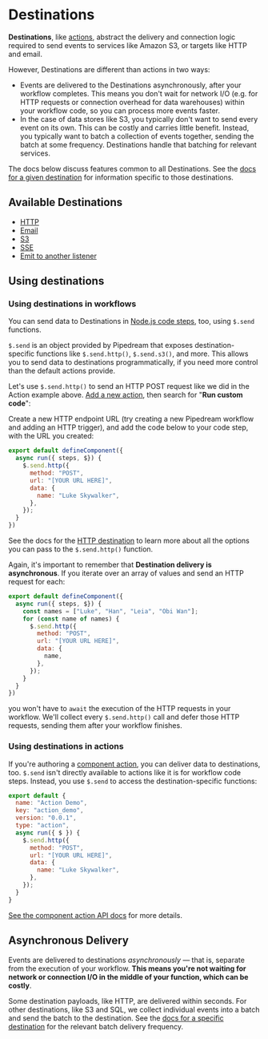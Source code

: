 # Destinations

**Destinations**, like [actions](/workflows/contributing/components#actions), abstract the delivery and connection logic required to send events to services like Amazon S3, or targets like HTTP and email.

However, Destinations are different than actions in two ways:

- Events are delivered to the Destinations asynchronously, after your workflow completes. This means you don't wait for network I/O (e.g. for HTTP requests or connection overhead for data warehouses) within your workflow code, so you can process more events faster.
- In the case of data stores like S3, you typically don't want to send every event on its own. This can be costly and carries little benefit. Instead, you typically want to batch a collection of events together, sending the batch at some frequency. Destinations handle that batching for relevant services.

The docs below discuss features common to all Destinations. See the [docs for a given destination](#available-destinations) for information specific to those destinations.



## Available Destinations

- [HTTP](/workflows/data-management/destinations/http/)
- [Email](/workflows/data-management/destinations/email/)
- [S3](/workflows/data-management/destinations/s3/)
- [SSE](/workflows/data-management/destinations/sse/)
- [Emit to another listener](/workflows/data-management/destinations/emit/)

## Using destinations

### Using destinations in workflows

You can send data to Destinations in [Node.js code steps](/workflows/visual-builder/code/nodejs/), too, using `$.send` functions.

`$.send` is an object provided by Pipedream that exposes destination-specific functions like `$.send.http()`, `$.send.s3()`, and more. This allows you to send data to destinations programmatically, if you need more control than the default actions provide.

Let's use `$.send.http()` to send an HTTP POST request like we did in the Action example above. [Add a new action](/workflows/steps/actions), then search for "**Run custom code**":

Create a new HTTP endpoint URL (try creating a new Pipedream workflow and adding an HTTP trigger), and add the code below to your code step, with the URL you created:

```javascript
export default defineComponent({
  async run({ steps, $}) {
    $.send.http({
      method: "POST",
      url: "[YOUR URL HERE]",
      data: {
        name: "Luke Skywalker",
      },
    });
  }
})
```

See the docs for the [HTTP destination](/workflows/data-management/destinations/http/) to learn more about all the options you can pass to the `$.send.http()` function.

Again, it's important to remember that **Destination delivery is asynchronous**. If you iterate over an array of values and send an HTTP request for each:

```javascript
export default defineComponent({
  async run({ steps, $}) {
    const names = ["Luke", "Han", "Leia", "Obi Wan"];
    for (const name of names) {
      $.send.http({
        method: "POST",
        url: "[YOUR URL HERE]",
        data: {
          name,
        },
      });
    }
  }
})
```

you won't have to `await` the execution of the HTTP requests in your workflow. We'll collect every `$.send.http()` call and defer those HTTP requests, sending them after your workflow finishes.

### Using destinations in actions

If you're authoring a [component action](/workflows/contributing/components#actions), you can deliver data to destinations, too. `$.send` isn't directly available to actions like it is for workflow code steps. Instead, you use `$.send` to access the destination-specific functions:

```javascript
export default {
  name: "Action Demo",
  key: "action_demo",
  version: "0.0.1",
  type: "action",
  async run({ $ }) {
    $.send.http({
      method: "POST",
      url: "[YOUR URL HERE]",
      data: {
        name: "Luke Skywalker",
      },
    });
  }
}
```

[See the component action API docs](/workflows/contributing/components/api/#actions) for more details.

## Asynchronous Delivery

Events are delivered to destinations _asynchronously_ — that is, separate from the execution of your workflow. **This means you're not waiting for network or connection I/O in the middle of your function, which can be costly**.

Some destination payloads, like HTTP, are delivered within seconds. For other destinations, like S3 and SQL, we collect individual events into a batch and send the batch to the destination. See the [docs for a specific destination](#available-destinations) for the relevant batch delivery frequency.
